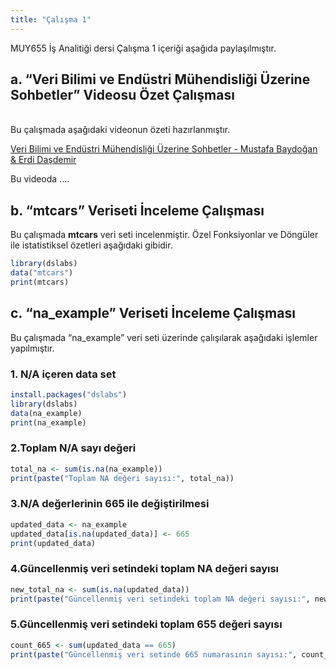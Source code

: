 ```yaml
---
title: "Çalışma 1"
---
```


MUY655 İş Analitiği dersi Çalışma 1 içeriği aşağıda paylaşılmıştır.

## a. "Veri Bilimi ve Endüstri Mühendisliği Üzerine Sohbetler" Videosu Özet Çalışması

\
Bu çalışmada aşağıdaki videonun özeti hazırlanmıştır.

[Veri Bilimi ve Endüstri Mühendisliği Üzerine Sohbetler - Mustafa Baydoğan & Erdi Daşdemir](https://www.youtube.com/watch?v=1Mvkn71dhaA)

Bu videoda ....

## b. "mtcars" Veriseti İnceleme Çalışması

Bu çalışmada **mtcars** veri seti incelenmiştir. Özel Fonksiyonlar ve Döngüler ile istatistiksel özetleri aşağıdaki gibidir.

```r
library(dslabs) 
data("mtcars") 
print(mtcars)

```

## c. "na_example" Veriseti İnceleme Çalışması

Bu çalışmada "na_example" veri seti üzerinde çalışılarak aşağıdaki işlemler yapılmıştır.

### 1. N/A içeren data set

```r
install.packages("dslabs") 
library(dslabs) 
data(na_example) 
print(na_example)
```

### 2.Toplam N/A sayı değeri

```r
total_na <- sum(is.na(na_example))
print(paste("Toplam NA değeri sayısı:", total_na))
```

### 3.N/A değerlerinin 665 ile değiştirilmesi

```r
updated_data <- na_example
updated_data[is.na(updated_data)] <- 665
print(updated_data)
```

### 4.Güncellenmiş veri setindeki toplam NA değeri sayısı

```r
new_total_na <- sum(is.na(updated_data))
print(paste("Güncellenmiş veri setindeki toplam NA değeri sayısı:", new_total_na))
```

### 5.Güncellenmiş veri setindeki toplam 655 değeri sayısı

```r
count_665 <- sum(updated_data == 665)
print(paste("Güncellenmiş veri setinde 665 numarasının sayısı:", count_665))
```
